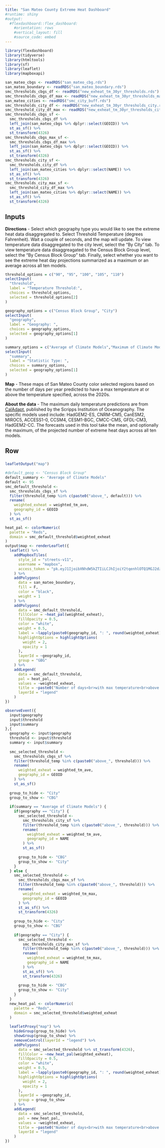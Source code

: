 ```yaml
---
title: "San Mateo County Extreme Heat Dashboard"
#runtime: shiny
#output:
  #flexdashboard::flex_dashboard:
    #orientation: rows
    #vertical_layout: fill
    #source_code: embed
---
```


<style>
.datatables{
overflow: auto;
}
</style>

```r
library(flexdashboard)
library(tidyverse)
library(htmltools)
library(sf)
library(leaflet)
library(mapboxapi)

san_mateo_cbgs <- readRDS("san_mateo_cbg.rds")
san_mateo_boundary <- readRDS("san_mateo_boundary.rds")
smc_thresholds_cbgs_df <- readRDS("new_exheat_tm_30yr_thresholds.rds")
smc_thresholds_cbgs_df_max <- readRDS("new_exheat_tm_30yr_thresholds_max.rds")
san_mateo_cities <- readRDS("smc_city_buff.rds")
smc_thresholds_city_df <- readRDS("new_exheat_tm_30yr_thresholds_city.rds")
smc_threshold_city_df_max <- readRDS("new_exheat_tm_30yr_thresholds_city_max.rds")
smc_thresholds_cbgs_sf <-
  smc_thresholds_cbgs_df %>%
  left_join(san_mateo_cbgs %>% dplyr::select(GEOID)) %>%
  st_as_sf() %>%
  st_transform(4326)
smc_thresholds_cbgs_max_sf <-
  smc_thresholds_cbgs_df_max %>%
  left_join(san_mateo_cbgs %>% dplyr::select(GEOID)) %>%
  st_as_sf() %>%
  st_transform(4326)
smc_thresholds_city_sf <-
  smc_thresholds_city_df %>%
  left_join(san_mateo_cities %>% dplyr::select(NAME)) %>%
  st_as_sf() %>%
  st_transform(4326)
smc_thresholds_city_max_sf <-
  smc_threshold_city_df_max %>%
  left_join(san_mateo_cities %>% dplyr::select(NAME)) %>%
  st_as_sf() %>%
  st_transform(4326)
```
Inputs {.sidebar}
-------------------------------------
**Directions** - Select which geography type you would like to see the extreme heat data disaggregated to. Select Threshold Temperature (degrees Fahrenheit). Wait a couple of seconds, and the map will update. To view temperature data disaggregated to the city level, select the "By City" tab. To view temperature data disaggreagated to the Census Block Group level, select the "By Census Block Group" tab. Finally, select whether you want to see the extreme heat day projections summarized as a maximum or an average across all ten models.

```r
threshold_options = c("90", "95", "100", "105", "110")
selectInput(
  "threshold",
  label = "Temperature Threshold:",
  choices = threshold_options,
  selected = threshold_options[2]
)
```
```r
geography_options = c("Census Block Group", "City")
selectInput(
  "geography",
  label = "Geography: ",
  choices = geography_options,
  selected = geography_options[1]
)
```
```r
summary_options = c("Average of Climate Models","Maximum of Climate Models")
selectInput(
  "summary",
  label = "Statistic Type: ",
  choices = summary_options,
  selected = geography_options[1]
)
```
**Map** - These maps of San Mateo County color selected regions based on the number of days per year predicted to have a max temperature at or above the temperature specified, across the 2020s.

**About the data** - The maximum daily temperature predictions are from [CalAdapt](https://cal-adapt.org/data/download/), published by the Scripps Institution of Oceanography. The specific models used include: HadGEM2-ES, CNRM-CM5, CanESM2, MIROC5, ACCESS1-0, CCSM4, CESM1-BGC, CMCC-CMS, GFDL-CM3, HadGEM2-CC. The forecasts used in this tool take the mean, and optionally the maximum, of the projected number of extreme heat days across all ten models.

Row {data-height=600}
-----------------------------------------------------------------------

### {.no-padding}

```r
leafletOutput("map")
```
```r
#default_geog <- "Census Block Group"
default_summary <- "Average of Climate Models"
default <- 95
smc_default_threshold <-
  smc_thresholds_cbgs_sf %>%
  filter(threshold_temp %in% c(paste0("above_", default))) %>%
  rename(
    weighted_exheat = weighted_tm_ave,
    geography_id = GEOID
  ) %>%
  st_as_sf()

heat_pal <- colorNumeric(
  palette = "Reds",
  domain = smc_default_threshold$weighted_exheat
)
output$map <- renderLeaflet({
  leaflet() %>%
    addMapboxTiles(
      style_id = "streets-v11",
      username = "mapbox",
      access_token = "pk.eyJ1IjoibXNhdW5kZTIiLCJhIjoiY2tqenhlOTQ1MGJ2dzJvcnV3ZnA3eXdnaCJ9.3J2jMPRqbFu8cX1VjT_gDA"
    ) %>%
    addPolygons(
      data = san_mateo_boundary,
      fill = F,
      color = "black",
      weight = 1
    ) %>% 
    addPolygons(
      data = smc_default_threshold,
      fillColor = ~heat_pal(weighted_exheat),
      fillOpacity = 0.5,
      color = "white",
      weight = 0.5,
      label = ~lapply(paste0(geography_id, ": ", round(weighted_exheat), " days per year with a maximum<br>temperature above ", default, " over the next decade"),HTML),
      highlightOptions = highlightOptions(
        weight = 2,
        opacity = 1
      ),
      layerId = ~geography_id,
      group = "GBG"
    ) %>%
    addLegend(
      data = smc_default_threshold,
      pal = heat_pal,
      values = ~weighted_exheat,
      title = ~paste0("Number of days<br>with max temperature<br>above ",default, " per year <br>over next decade"),
      layerId = "legend"
    )
})
```
```r
observeEvent({
  input$geography
  input$threshold
  input$summary
},{
  geography <- input$geography
  threshold <- input$threshold
  summary <- input$summary
  
  smc_selected_threshold <-
    smc_thresholds_cbgs_sf %>%
    filter(threshold_temp %in% c(paste0("above_", threshold))) %>%
    rename(
      weighted_exheat = weighted_tm_ave,
      geography_id = GEOID
    ) %>%
    st_as_sf()
  
  group_to_hide <- "City"
  group_to_show <- "CBG"
  
  if(summary == "Average of Climate Models") {
    if(geography == "City") {
      smc_selected_threshold <-
        smc_thresholds_city_sf %>%
        filter(threshold_temp %in% c(paste0("above_", threshold))) %>%
        rename(
          weighted_exheat = weighted_tm_ave,
          geography_id = NAME
        ) %>%
        st_as_sf()
      
      group_to_hide <- "CBG"
      group_to_show <- "City"
    }
  } else {
    smc_selected_threshold <-
      smc_thresholds_cbgs_max_sf %>%
      filter(threshold_temp %in% c(paste0("above_", threshold))) %>%
      rename(
        weighted_exheat = weighted_tm_max,
        geography_id = GEOID
      ) %>%
      st_as_sf() %>%
      st_transform(4326)
    
    group_to_hide <- "City"
    group_to_show <- "CBG"
    
    if(geography == "City") {
      smc_selected_threshold <-
        smc_thresholds_city_max_sf %>%
        filter(threshold_temp %in% c(paste0("above_", threshold))) %>%
        rename(
          weighted_exheat = weighted_tm_max,
          geography_id = NAME
        ) %>%
        st_as_sf() %>%
        st_transform(4326)
      
      group_to_hide <- "CBG"
      group_to_show <- "City"
    }
  }
  new_heat_pal <- colorNumeric(
    palette = "Reds",
    domain = smc_selected_threshold$weighted_exheat
  )
  
  leafletProxy("map") %>%
    hideGroup(group_to_hide) %>%
    showGroup(group_to_show) %>%
    removeControl(layerId = "legend") %>%
    addPolygons(
      data = smc_selected_threshold %>% st_transform(4326),
      fillColor = ~new_heat_pal(weighted_exheat),
      fillOpacity = 0.5,
      color = "white",
      weight = 0.5,
      label = ~lapply(paste0(geography_id, ": ", round(weighted_exheat), " days per year with a maximum<br>temperature above ", threshold, " over the next decade"),HTML),
      highlightOptions = highlightOptions(
        weight = 2,
        opacity = 1
      ),
      layerId = ~geography_id,
      group = group_to_show
    ) %>%
    addLegend(
      data = smc_selected_threshold,
      pal = new_heat_pal,
      values = ~weighted_exheat,
      title = ~paste0("Number of days<br>with max temperature<br>above ",threshold, " per year <br>over next decade"),
      layerId = "legend"
    )
})
```

<!-- Row {data-height=400} -->
<!-- ----------------------------------------------------------------------- -->

<!-- ### {.no-padding} -->

